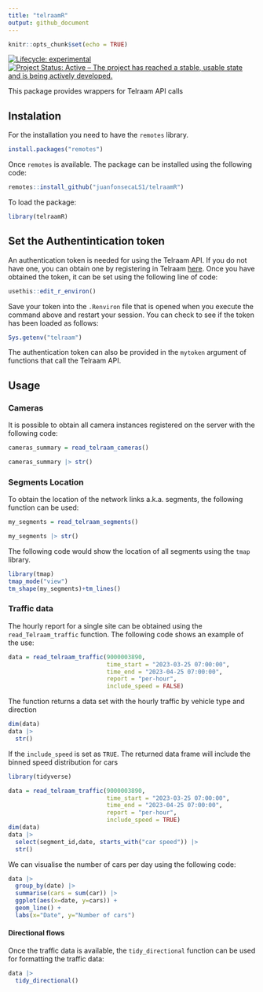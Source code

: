 ```yaml
---
title: "telraamR"
output: github_document
---
```



```r
knitr::opts_chunk$set(echo = TRUE)
```

<!-- badges: start -->
[![Lifecycle: experimental](https://img.shields.io/badge/lifecycle-experimental-orange.svg)](https://lifecycle.r-lib.org/articles/stages.html#experimental)
[![Project Status: Active – The project has reached a stable, usable state and is being actively developed.](https://www.repostatus.org/badges/latest/active.svg)](https://www.repostatus.org/#active)
<!-- badges: end -->

This package provides wrappers for Telraam API calls

## Instalation

For the installation you need to have the `remotes` library.

```r
install.packages("remotes")
```

Once `remotes` is available. The package can be installed using the following code:

```r
remotes::install_github("juanfonsecaLS1/telraamR")
```

To load the package:

```r
library(telraamR)
```


## Set the Authentintication token

An authentication token is needed for using the Telraam API. If you do not have one, you can obtain one by registering in Telraam [here](https://www.telraam.net/en/register). Once you have obtained the token, it can be set using the following line of code:

```r
usethis::edit_r_environ()
```

Save your token into the `.Renviron` file that is opened when you execute the command above and restart your session.
You can check to see if the token has been loaded as follows:

```r
Sys.getenv("telraam")
```


The authentication token can also be provided in the `mytoken` argument of functions that call the Telraam API.

## Usage

### Cameras

It is possible to obtain all camera instances registered on the server with the following code:

```r
cameras_summary = read_telraam_cameras()

cameras_summary |> str()
```

### Segments Location

To obtain the location of the network links a.k.a. segments, the following function can be used:

```r
my_segments = read_telraam_segments()

my_segments |> str()
```
The following code would show the location of all segments using the `tmap` library.

```r
library(tmap)
tmap_mode("view")
tm_shape(my_segments)+tm_lines()
```


### Traffic data

The hourly report for a single site can be obtained using the `read_Telraam_traffic` function. The following code shows an example of the use:

```r
data = read_telraam_traffic(9000003890,
                            time_start = "2023-03-25 07:00:00",
                            time_end = "2023-04-25 07:00:00",
                            report = "per-hour",
                            include_speed = FALSE)
```

The function returns a data set with the hourly traffic by vehicle type and direction

```r
dim(data)
data |>
  str()
```


If the `include_speed` is set as `TRUE`. The returned data frame will include the binned speed distribution for cars

```r
library(tidyverse)
```


```r
data = read_telraam_traffic(9000003890,
                            time_start = "2023-03-25 07:00:00",
                            time_end = "2023-04-25 07:00:00",
                            report = "per-hour",
                            include_speed = TRUE)
dim(data)
data |>
  select(segment_id,date, starts_with("car speed")) |>
  str()
```

We can visualise the number of cars per day using the following code:

```r
data |> 
  group_by(date) |> 
  summarise(cars = sum(car)) |> 
  ggplot(aes(x=date, y=cars)) + 
  geom_line() + 
  labs(x="Date", y="Number of cars")
```


#### Directional flows

Once the traffic data is available, the `tidy_directional` function can be used for 
formatting the traffic data:
```r
data |> 
  tidy_directional()
```


